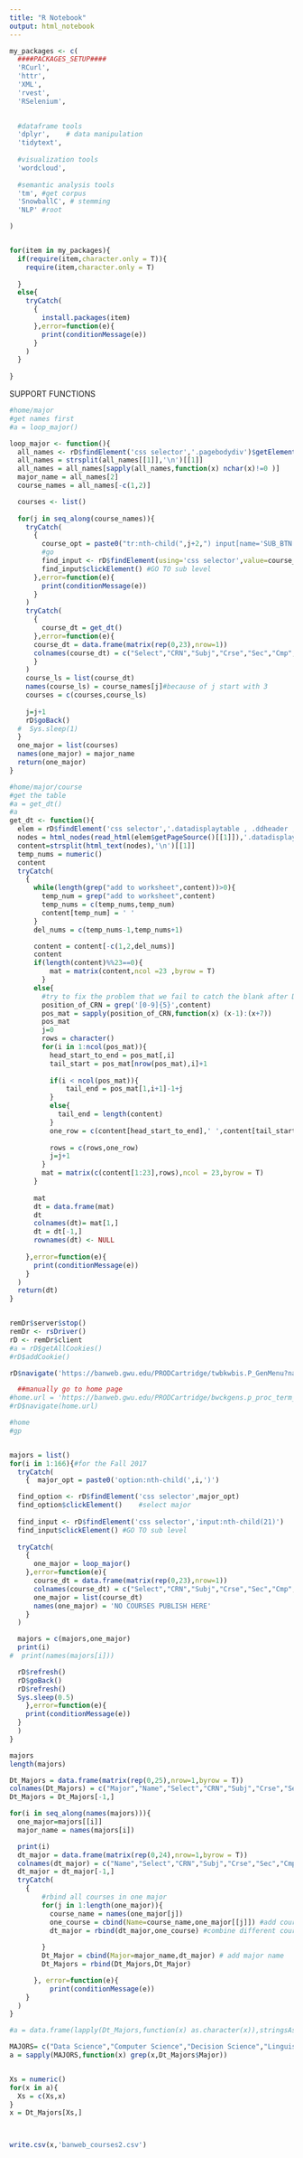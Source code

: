 ```yaml
---
title: "R Notebook"
output: html_notebook
---
```

```r
my_packages <- c(
  ####PACKAGES_SETUP####
  'RCurl',
  'httr',
  'XML',
  'rvest',  
  'RSelenium',

  
  #dataframe tools
  'dplyr',    # data manipulation
  'tidytext',
  
  #visualization tools
  'wordcloud',
  
  #semantic analysis tools
  'tm', #get corpus
  'SnowballC', # stemming 
  'NLP' #root 

)


for(item in my_packages){
  if(require(item,character.only = T)){
    require(item,character.only = T)
    
  }
  else{
    tryCatch(
      {
        install.packages(item)
      },error=function(e){
        print(conditionMessage(e))
      }
    )
  }
  
}
```



SUPPORT FUNCTIONS
```r
#home/major
#get names first
#a = loop_major()

loop_major <- function(){
  all_names <- rD$findElement('css selector','.pagebodydiv')$getElementText()
  all_names = strsplit(all_names[[1]],'\n')[[1]]
  all_names = all_names[sapply(all_names,function(x) nchar(x)!=0 )]
  major_name = all_names[2]
  course_names = all_names[-c(1,2)]

  courses <- list()
  
  for(j in seq_along(course_names)){
    tryCatch(
      {
        course_opt = paste0("tr:nth-child(",j+2,") input[name='SUB_BTN']")
        #go
        find_input <- rD$findElement(using='css selector',value=course_opt)
        find_input$clickElement() #GO TO sub level
      },error=function(e){
        print(conditionMessage(e))
      }
    )
    tryCatch(
      {
        course_dt = get_dt()
      },error=function(e){
      course_dt = data.frame(matrix(rep(0,23),nrow=1))
      colnames(course_dt) = c("Select","CRN","Subj","Crse","Sec","Cmp","Cred","Title","Days","Time","Cap","Act","Rem","WL Cap","WL Act","WL Rem","XL Cap","XL Act","XL Rem","Instructor","Date (MM/DD)","Location","Attribute" )     
      }
    )
    course_ls = list(course_dt)
    names(course_ls) = course_names[j]#because of j start with 3
    courses = c(courses,course_ls)
    
    j=j+1
    rD$goBack()
  #  Sys.sleep(1)
  }
  one_major = list(courses)
  names(one_major) = major_name
  return(one_major)
}

#home/major/course
#get the table
#a = get_dt()
#a
get_dt <- function(){
  elem = rD$findElement('css selector','.datadisplaytable , .ddheader , .dddefault') #find the table
  nodes = html_nodes(read_html(elem$getPageSource()[[1]]),'.datadisplaytable')
  content=strsplit(html_text(nodes),'\n')[[1]]
  temp_nums = numeric()
  content
  tryCatch(
    {
      while(length(grep("add to worksheet",content))>0){
        temp_num = grep("add to worksheet",content)
        temp_nums = c(temp_nums,temp_num)
        content[temp_num] = ' ' 
      }
      del_nums = c(temp_nums-1,temp_nums+1)

      content = content[-c(1,2,del_nums)]
      content
      if(length(content)%%23==0){
          mat = matrix(content,ncol =23 ,byrow = T)
        }
      else{
        #try to fix the problem that we fail to catch the blank after Days of TBA
        position_of_CRN = grep('[0-9]{5}',content)
        pos_mat = sapply(position_of_CRN,function(x) (x-1):(x+7))
        pos_mat
        j=0
        rows = character()
        for(i in 1:ncol(pos_mat)){
          head_start_to_end = pos_mat[,i]
          tail_start = pos_mat[nrow(pos_mat),i]+1
        
          if(i < ncol(pos_mat)){
              tail_end = pos_mat[1,i+1]-1+j
          }
          else{
            tail_end = length(content)
          }
          one_row = c(content[head_start_to_end],' ',content[tail_start:tail_end])
  
          rows = c(rows,one_row)
          j=j+1
        }
        mat = matrix(c(content[1:23],rows),ncol = 23,byrow = T)
      }
      
      mat
      dt = data.frame(mat)
      dt
      colnames(dt)= mat[1,]
      dt = dt[-1,]
      rownames(dt) <- NULL
      
    },error=function(e){
      print(conditionMessage(e))
    }
  )
  return(dt)
}



```


```r

remDr$server$stop()
remDr <- rsDriver()
rD <- remDr$client
#a = rD$getAllCookies()
#rD$addCookie()

rD$navigate('https://banweb.gwu.edu/PRODCartridge/twbkwbis.P_GenMenu?name=bmenu.P_MainMnu&msg=WELCOME+%3CI%3E%3Cb%3EWelcome,+Xingjian+Wang,+to+the+WWW+Information+System!%3C%2Fb%3E%3C%2FI%3E01%2F28%2F1710%3A41+pm')

  ##manually go to home page
#home.url = 'https://banweb.gwu.edu/PRODCartridge/bwckgens.p_proc_term_date'
#rD$navigate(home.url)

#home
#gp


majors = list()
for(i in 1:166){#for the Fall 2017
  tryCatch(
    {  major_opt = paste0('option:nth-child(',i,')')

  find_option <- rD$findElement('css selector',major_opt)
  find_option$clickElement()	#select major
  
  find_input <- rD$findElement('css selector','input:nth-child(21)')
  find_input$clickElement() #GO TO sub level
  
  tryCatch(
    {
      one_major = loop_major()
    },error=function(e){
      course_dt = data.frame(matrix(rep(0,23),nrow=1))
      colnames(course_dt) = c("Select","CRN","Subj","Crse","Sec","Cmp","Cred","Title","Days","Time","Cap","Act","Rem","WL Cap","WL Act","WL Rem","XL Cap","XL Act","XL Rem","Instructor","Date (MM/DD)","Location","Attribute" )     
      one_major = list(course_dt)
      names(one_major) = 'NO COURSES PUBLISH HERE'
    }
  )

  majors = c(majors,one_major)
  print(i)
#  print(names(majors[i]))

  rD$refresh()
  rD$goBack()
  rD$refresh()
  Sys.sleep(0.5)
    },error=function(e){
    print(conditionMessage(e))
  }
  )
}

majors
length(majors)


```

```r


Dt_Majors = data.frame(matrix(rep(0,25),nrow=1,byrow = T))
colnames(Dt_Majors) = c("Major","Name","Select","CRN","Subj","Crse","Sec","Cmp","Cred","Title","Days","Time","Cap","Act","Rem","WL Cap","WL Act","WL Rem","XL Cap","XL Act","XL Rem","Instructor","Date (MM/DD)","Location","Attribute")
Dt_Majors = Dt_Majors[-1,]

for(i in seq_along(names(majors))){
  one_major=majors[[i]]
  major_name = names(majors[i])

  print(i)
  dt_major = data.frame(matrix(rep(0,24),nrow=1,byrow = T))
  colnames(dt_major) = c("Name","Select","CRN","Subj","Crse","Sec","Cmp","Cred","Title","Days","Time","Cap","Act","Rem","WL Cap","WL Act","WL Rem","XL Cap","XL Act","XL Rem","Instructor","Date (MM/DD)","Location","Attribute")
  dt_major = dt_major[-1,]
  tryCatch(
    {
        #rbind all courses in one major
        for(j in 1:length(one_major)){
          course_name = names(one_major[j])
          one_course = cbind(Name=course_name,one_major[[j]]) #add course name
          dt_major = rbind(dt_major,one_course) #combine different courses to one
  
        }
        Dt_Major = cbind(Major=major_name,dt_major) # add major name
        Dt_Majors = rbind(Dt_Majors,Dt_Major)

      }, error=function(e){
          print(conditionMessage(e))
    }
  )
}

#a = data.frame(lapply(Dt_Majors,function(x) as.character(x)),stringsAsFactors = F)

MAJORS= c("Data Science","Computer Science","Decision Science","Linguistics","Biostatistics","Mathematics","Statistics")
a = sapply(MAJORS,function(x) grep(x,Dt_Majors$Major))


Xs = numeric()
for(x in a){
  Xs = c(Xs,x)
}
x = Dt_Majors[Xs,]



write.csv(x,'banweb_courses2.csv')

```